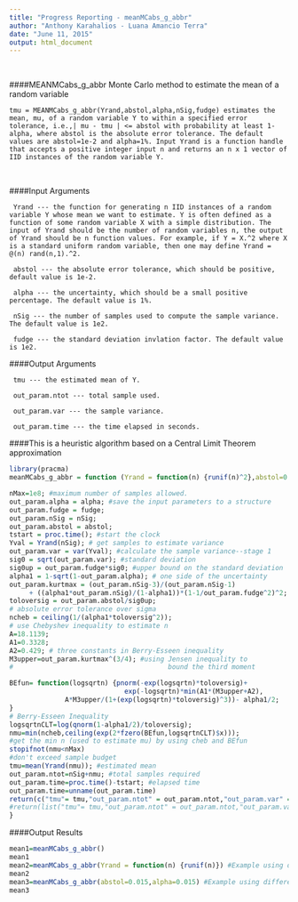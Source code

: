 ```yaml
---
title: "Progress Reporting - meanMCabs_g_abbr"
author: "Anthony Karahalios - Luana Amancio Terra"
date: "June 11, 2015"
output: html_document
---
```

\  

####MEANMCabs_g_abbr Monte Carlo method to estimate the mean of a random variable       
```
tmu = MEANMCabs_g_abbr(Yrand,abstol,alpha,nSig,fudge) estimates the mean, mu, of a random variable Y to within a specified error tolerance, i.e.,| mu - tmu | <= abstol with probability at least 1-alpha, where abstol is the absolute error tolerance. The default values are abstol=1e-2 and alpha=1%. Input Yrand is a function handle that accepts a positive integer input n and returns an n x 1 vector of IID instances of the random variable Y.  
```
\   

####Input Arguments

     Yrand --- the function for generating n IID instances of a random variable Y whose mean we want to estimate. Y is often defined as a function of some random variable X with a simple distribution. The input of Yrand should be the number of random variables n, the output of Yrand should be n function values. For example, if Y = X.^2 where X is a standard uniform random variable, then one may define Yrand = @(n) rand(n,1).^2.

     abstol --- the absolute error tolerance, which should be positive, default value is 1e-2.

     alpha --- the uncertainty, which should be a small positive percentage. The default value is 1%.

     nSig --- the number of samples used to compute the sample variance. The default value is 1e2.

     fudge --- the standard deviation invlation factor. The default value is 1e2.

####Output Arguments

     tmu --- the estimated mean of Y.

     out_param.ntot --- total sample used.

     out_param.var --- the sample variance.

     out_param.time --- the time elapsed in seconds.

####This is a heuristic algorithm based on a Central Limit Theorem approximation

```r
library(pracma)
meanMCabs_g_abbr = function (Yrand = function(n) {runif(n)^2},abstol=0.01,alpha=0.01,nSig=1e2,fudge=1.2){

nMax=1e8; #maximum number of samples allowed.
out_param.alpha = alpha; #save the input parameters to a structure
out_param.fudge = fudge;
out_param.nSig = nSig;
out_param.abstol = abstol;
tstart = proc.time(); #start the clock
Yval = Yrand(nSig); # get samples to estimate variance
out_param.var = var(Yval); #calculate the sample variance--stage 1
sig0 = sqrt(out_param.var); #standard deviation
sig0up = out_param.fudge*sig0; #upper bound on the standard deviation
alpha1 = 1-sqrt(1-out_param.alpha); # one side of the uncertainty
out_param.kurtmax = (out_param.nSig-3)/(out_param.nSig-1) 
     + ((alpha1*out_param.nSig)/(1-alpha1))*(1-1/out_param.fudge^2)^2;
toloversig = out_param.abstol/sig0up;
# absolute error tolerance over sigma
ncheb = ceiling(1/(alpha1*toloversig^2));
# use Chebyshev inequality to estimate n
A=18.1139;
A1=0.3328;
A2=0.429; # three constants in Berry-Esseen inequality
M3upper=out_param.kurtmax^(3/4); #using Jensen inequality to 
#                                       bound the third moment

BEfun= function(logsqrtn) {pnorm(-exp(logsqrtn)*toloversig)+
                             exp(-logsqrtn)*min(A1*(M3upper+A2),
              A*M3upper/(1+(exp(logsqrtn)*toloversig)^3))- alpha1/2;
}
# Berry-Esseen Inequality
logsqrtnCLT=log(qnorm(1-alpha1/2)/toloversig);
nmu=min(ncheb,ceiling(exp(2*fzero(BEfun,logsqrtnCLT)$x)));
#get the min n (used to estimate mu) by using cheb and BEfun
stopifnot(nmu<nMax) 
#don't exceed sample budget
tmu=mean(Yrand(nmu)); #estimated mean
out_param.ntot=nSig+nmu; #total samples required
out_param.time=proc.time()-tstart; #elapsed time
out_param.time=unname(out_param.time)
return(c("tmu"= tmu,"out_param.ntot" = out_param.ntot,"out_param.var" = out_param.var,"out_param.time" = out_param.time[3]))
#return(list("tmu"= tmu,"out_param.ntot" = out_param.ntot,"out_param.var" = out_param.var,"out_param.time" = out_param.time[3]))
}
```
####Output Results

```r

mean1=meanMCabs_g_abbr()
mean1
mean2=meanMCabs_g_abbr(Yrand = function(n) {runif(n)}) #Example using different Yrand
mean2
mean3=meanMCabs_g_abbr(abstol=0.015,alpha=0.015) #Example using different abstol and alpha
mean3
```